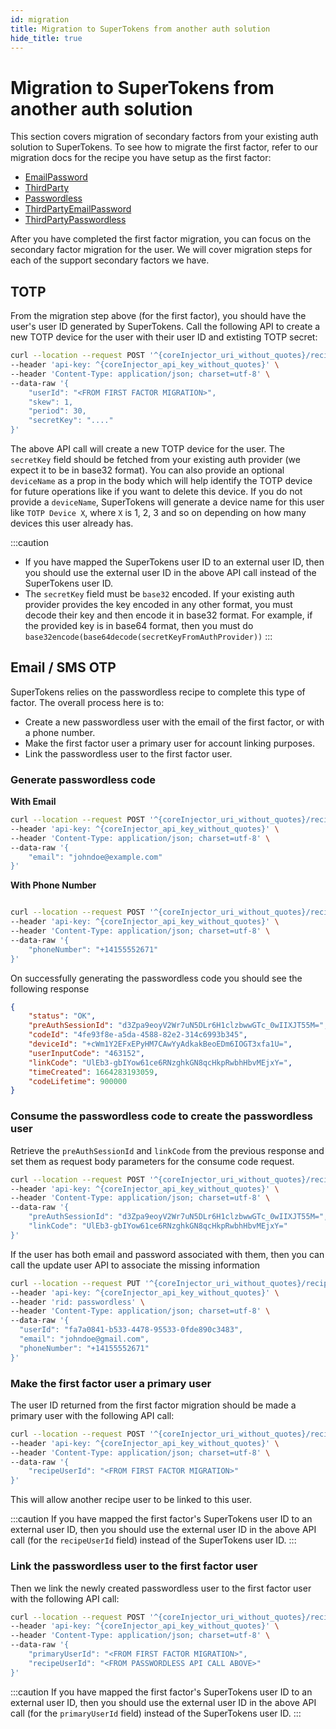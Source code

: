 ```yaml
---
id: migration
title: Migration to SuperTokens from another auth solution
hide_title: true
---
```



<MFAPaidBanner />

# Migration to SuperTokens from another auth solution

This section covers migration of secondary factors from your existing auth solution to SuperTokens. To see how to migrate the first factor, refer to our migration docs for the recipe you have setup as the first factor:

- [EmailPassword](/docs/emailpassword/migration/about)
- [ThirdParty](/docs/thirdparty/migration/about)
- [Passwordless](/docs/passwordless/migration/about)
- [ThirdPartyEmailPassword](/docs/thirdpartyemailpassword/migration/about)
- [ThirdPartyPasswordless](/docs/thirdpartypasswordless/migration/about)

After you have completed the first factor migration, you can focus on the secondary factor migration for the user. We will cover migration steps for each of the support secondary factors we have.

## TOTP
From the migration step above (for the first factor), you should have the user's user ID generated by SuperTokens. Call the following API to create a new TOTP device for the user with their user ID and extisting TOTP secret:

<CoreInjector defaultValue="http://localhost:3567" showTenantId={false}>

```bash
curl --location --request POST '^{coreInjector_uri_without_quotes}/recipe/totp/device/import' \
--header 'api-key: ^{coreInjector_api_key_without_quotes}' \
--header 'Content-Type: application/json; charset=utf-8' \
--data-raw '{
    "userId": "<FROM FIRST FACTOR MIGRATION>",
    "skew": 1,
    "period": 30,
    "secretKey": "...."
}'
```

</CoreInjector>

The above API call will create a new TOTP device for the user. The `secretKey` field should be fetched from your existing auth provider (we expect it to be in base32 format). You can also provide an optional `deviceName` as a prop in the body which will help identify the TOTP device for future operations like if you want to delete this device. If you do not provide a `deviceName`, SuperTokens will generate a device name for this user like `TOTP Device X`, where `X` is 1, 2, 3 and so on depending on how many devices this user already has.

:::caution
- If you have mapped the SuperTokens user ID to an external user ID, then you should use the external user ID in the above API call instead of the SuperTokens user ID.
- The `secretKey` field must be `base32` encoded. If your existing auth provider provides the key encoded in any other format, you must decode their key and then encode it in base32 format. For example, if the provided key is in base64 format, then you must do `base32encode(base64decode(secretKeyFromAuthProvider))`
:::

## Email / SMS OTP

SuperTokens relies on the passwordless recipe to complete this type of factor. The overall process here is to:
- Create a new passwordless user with the email of the first factor, or with a phone number.
- Make the first factor user a primary user for account linking purposes.
- Link the passwordless user to the first factor user.

<CoreInjector defaultValue="http://localhost:3567">

### Generate passwordless code

**With Email**

```bash
curl --location --request POST '^{coreInjector_uri_without_quotes}/recipe/signinup/code' \
--header 'api-key: ^{coreInjector_api_key_without_quotes}' \
--header 'Content-Type: application/json; charset=utf-8' \
--data-raw '{
    "email": "johndoe@example.com"
}'
```

**With Phone Number**

```bash

curl --location --request POST '^{coreInjector_uri_without_quotes}/recipe/signinup/code' \
--header 'api-key: ^{coreInjector_api_key_without_quotes}' \
--header 'Content-Type: application/json; charset=utf-8' \
--data-raw '{
    "phoneNumber": "+14155552671"
}'
```

On successfully generating the passwordless code you  should see the following response

```json
{
    "status": "OK",
    "preAuthSessionId": "d3Zpa9eoyV2Wr7uN5DLr6H1clzbwwGTc_0wIIXJT55M=",
    "codeId": "4fe93f8e-a5da-4588-82e2-314c6993b345",
    "deviceId": "+cWm1Y2EFxEPyHM7CAwYyAdkakBeoEDm6IOGT3xfa1U=",
    "userInputCode": "463152",
    "linkCode": "UlEb3-gbIYow61ce6RNzghkGN8qcHkpRwbhHbvMEjxY=",
    "timeCreated": 1664283193059,
    "codeLifetime": 900000
}
```

### Consume the passwordless code to create the passwordless user

Retrieve the `preAuthSessionId` and `linkCode` from the previous response and set them as request body parameters for the consume code request.

```bash
curl --location --request POST '^{coreInjector_uri_without_quotes}/recipe/signinup/code/consume' \
--header 'api-key: ^{coreInjector_api_key_without_quotes}' \
--header 'Content-Type: application/json; charset=utf-8' \
--data-raw '{
    "preAuthSessionId": "d3Zpa9eoyV2Wr7uN5DLr6H1clzbwwGTc_0wIIXJT55M=",
    "linkCode": "UlEb3-gbIYow61ce6RNzghkGN8qcHkpRwbhHbvMEjxY="
}'
```

If the user has both email and password associated with them, then you can call the update user API to associate the missing information

```bash
curl --location --request PUT '^{coreInjector_uri_without_quotes}/recipe/user' \
--header 'api-key: ^{coreInjector_api_key_without_quotes}' \
--header 'rid: passwordless' \
--header 'Content-Type: application/json; charset=utf-8' \
--data-raw '{
  "userId": "fa7a0841-b533-4478-95533-0fde890c3483",
  "email": "johndoe@gmail.com",
  "phoneNumber": "+14155552671"
}'
```

</CoreInjector>

### Make the first factor user a primary user
The user ID returned from the first factor migration should be made a primary user with the following API call:

<CoreInjector defaultValue="http://localhost:3567" showTenantId={false}>

```bash
curl --location --request POST '^{coreInjector_uri_without_quotes}/recipe/accountlinking/user/primary' \
--header 'api-key: ^{coreInjector_api_key_without_quotes}' \
--header 'Content-Type: application/json; charset=utf-8' \
--data-raw '{
    "recipeUserId": "<FROM FIRST FACTOR MIGRATION>"
}'
```

</CoreInjector>

This will allow another recipe user to be linked to this user.

:::caution
If you have mapped the first factor's SuperTokens user ID to an external user ID, then you should use the external user ID in the above API call  (for the `recipeUserId` field) instead of the SuperTokens user ID.
:::

### Link the passwordless user to the first factor user
Then we link the newly created passwordless user to the first factor user with the following API call:

<CoreInjector defaultValue="http://localhost:3567" showTenantId={false}>

```bash
curl --location --request POST '^{coreInjector_uri_without_quotes}/recipe/accountlinking/user/link' \
--header 'api-key: ^{coreInjector_api_key_without_quotes}' \
--header 'Content-Type: application/json; charset=utf-8' \
--data-raw '{
    "primaryUserId": "<FROM FIRST FACTOR MIGRATION>",
    "recipeUserId": "<FROM PASSWORDLESS API CALL ABOVE>"
}'
```

</CoreInjector>

:::caution
If you have mapped the first factor's SuperTokens user ID to an external user ID, then you should use the external user ID in the above API call (for the `primaryUserId` field) instead of the SuperTokens user ID.
:::
